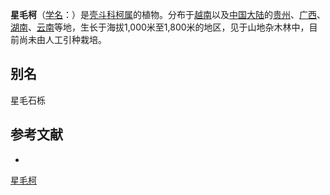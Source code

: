 {{Speciesbox
| name = 星毛柯
| status = 
| status_system = 
| image =
| genus = Lithocarpus
| species = petelotii
| authority = A. Camus
}}

'''星毛柯'''（[[学名|学名]]：{{lang|la|''Lithocarpus petelotii''}}）是[[壳斗科|壳斗科]][[柯属|柯属]]的植物。分布于[[越南|越南]]以及[[中国大陆|中国大陆]]的[[贵州|贵州]]、[[广西|广西]]、[[湖南|湖南]]、[[云南|云南]]等地，生长于海拔1,000米至1,800米的地区，见于山地杂木林中，目前尚未由人工引种栽培。

== 别名 ==
星毛石栎

== 参考文献 ==
<div class="references-small">
* {{cite web| url =http://www.bioinfo.cn/db05/KmzwSpecies.php?action=view&id=6996| title =星毛柯| work =《中国高等植物数据库全库》| publisher =中国科学院微生物研究所| author =昆明植物研究所| accessdate =2009-02-24| deadurl =yes| archiveurl =https://web.archive.org/web/20160305031458/http://www.bioinfo.cn/db05/KmzwSpecies.php?action=view&id=6996| archivedate =2016-03-05}}
</div>
{{Taxonbar|from=Q11088560}}

[[Category:柯属|星毛柯]]


{{植物小作品}}